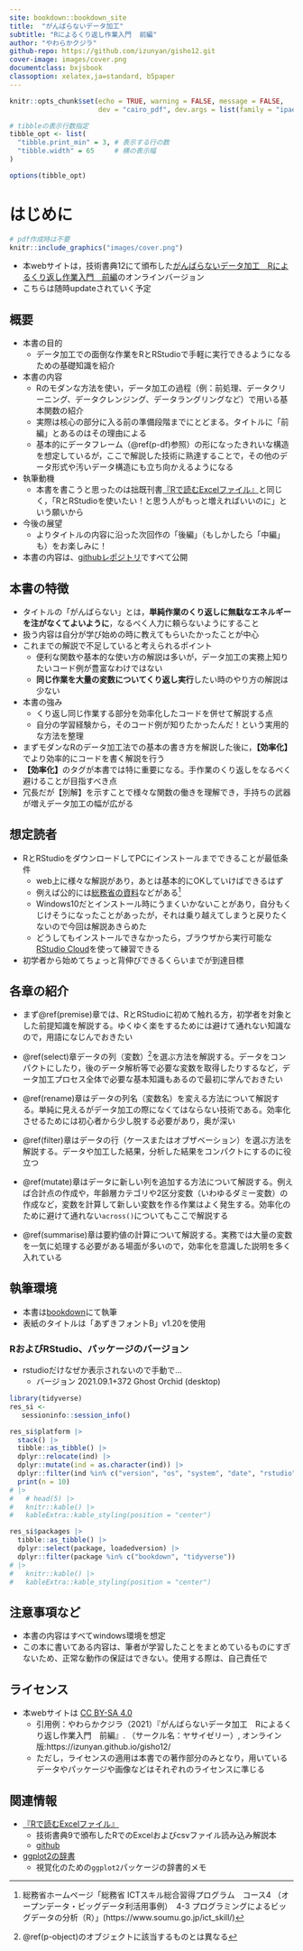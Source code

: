 ```yaml
---
site: bookdown::bookdown_site
title:  "がんばらないデータ加工"
subtitle: "Rによるくり返し作業入門  前編"
author: "やわらかクジラ"
github-repo: https://github.com/izunyan/gisho12.git
cover-image: images/cover.png
documentclass: bxjsbook
classoption: xelatex,ja=standard, b5paper
---
```


```r
knitr::opts_chunk$set(echo = TRUE, warning = FALSE, message = FALSE,
                      dev = "cairo_pdf", dev.args = list(family = "ipaexg")) # pdfでggplot2の日本語出力に必要な設定→html不可？

# tibbleの表示行数指定
tibble_opt <- list(
  "tibble.print_min" = 3, # 表示する行の数
  "tibble.width" = 65     # 横の表示幅
)

options(tibble_opt)

```

# はじめに {-#hajimeni}

```r
# pdf作成時は不要
knitr::include_graphics("images/cover.png")
```

* 本webサイトは，技術書典12にて頒布した[がんばらないデータ加工　Rによるくり返し作業入門　前編](https://techbookfest.org/product/5161487259664384?productVariantID=5672571053801472)のオンラインバージョン
* こちらは随時updateされていく予定

## 概要 {-}
* 本書の目的
  + データ加工での面倒な作業をRとRStudioで手軽に実行できるようになるための基礎知識を紹介

* 本書の内容
  + Rのモダンな方法を使い，データ加工の過程（例：前処理、データクリーニング、データクレンジング、データラングリングなど）で用いる基本関数の紹介
  + 実際は核心の部分に入る前の準備段階までにとどまる。タイトルに「前編」とあるのはその理由による
  + 基本的にデータフレーム（\@ref(p-df)参照）の形になったきれいな構造を想定しているが，ここで解説した技術に熟達することで，その他のデータ形式や汚いデータ構造にも立ち向かえるようになる

* 執筆動機
  + 本書を書こうと思ったのは拙既刊書[『Rで読むExcelファイル』](https://techbookfest.org/product/4794168259903488?productVariantID=5913872206659584)と同じく，「RとRStudioを使いたい！と思う人がもっと増えればいいのに」という願いから

* 今後の展望
  + よりタイトルの内容に沿った次回作の「後編」（もしかしたら「中編」も）をお楽しみに！

* 本書の内容は、[githubレポジトリ](https://github.com/izunyan/gisho12)ですべて公開


## 本書の特徴 {-}

* タイトルの「がんばらない」とは，**単純作業のくり返しに無駄なエネルギーを注がなくてよいように**，なるべく人力に頼らないようにすること
* 扱う内容は自分が学び始めの時に教えてもらいたかったことが中心
* これまでの解説で不足していると考えられるポイント
  + 便利な関数や基本的な使い方の解説は多いが，データ加工の実務上知りたいコード例が豊富なわけではない
  + **同じ作業を大量の変数についてくり返し実行**したい時のやり方の解説は少ない
* 本書の強み
  + くり返し同じ作業する部分を効率化したコードを併せて解説する点
  + 自分の学習経験から，そのコード例が知りたかったんだ！という実用的な方法を整理
* まずモダンなRのデータ加工法での基本の書き方を解説した後に，**【効率化】**でより効率的にコードを書く解説を行う
* **【効率化】**のタグが本書では特に重要になる。手作業のくり返しをなるべく避けることが目指すべき点
* 冗長だが【別解】を示すことで様々な関数の働きを理解でき，手持ちの武器が増えデータ加工の幅が広がる

## 想定読者 {-}

* RとRStudioをダウンロードしてPCにインストールまでできることが最低条件
  + web上に様々な解説があり，あとは基本的にOKしていけばできるはず
  + 例えば公的には[総務省の資料](https://www.soumu.go.jp/ict_skill/)などがある^[総務省ホームページ「総務省 ICTスキル総合習得プログラム　コース4
（オープンデータ・ビッグデータ利活用事例）　4-3 プログラミングによるビッグデータの分析（R）」(https://www.soumu.go.jp/ict_skill/)]
  + Windows10だとインストール時にうまくいかないことがあり，自分もくじけそうになったことがあったが，それは乗り越えてしまうと戻りたくないので今回は解説あきらめた
  + どうしてもインストールできなかったら，ブラウザから実行可能な[RStudio Cloud](https://rstudio.cloud/)を使って練習できる
* 初学者から始めてちょっと背伸びできるくらいまでが到達目標


## 各章の紹介 {-}

* まず\@ref(premise)章では、RとRStudioに初めて触れる方，初学者を対象とした前提知識を解説する。ゆくゆく楽をするためには避けて通れない知識なので，用語になじんでおきたい

* \@ref(select)章データの列（変数）^[\@ref(p-object)のオブジェクトに該当するものとは異なる]を選ぶ方法を解説する。データをコンパクトにしたり，後のデータ解析等で必要な変数を取得したりするなど，データ加工プロセス全体で必要な基本知識もあるので最初に学んでおきたい

* \@ref(rename)章はデータの列名（変数名）を変える方法について解説する。単純に見えるがデータ加工の際になくてはならない技術である。効率化させるためには初心者から少し脱する必要があり，奥が深い

* \@ref(filter)章はデータの行（ケースまたはオブザベーション）を選ぶ方法を解説する。データや加工した結果，分析した結果をコンパクトにするのに役立つ

* \@ref(mutate)章はデータに新しい列を追加する方法について解説する。例えば合計点の作成や，年齢層カテゴリや2区分変数（いわゆるダミー変数）の作成など，変数を計算して新しい変数を作る作業はよく発生する。効率化のために避けて通れない`across()`についてもここで解説する

* \@ref(summarise)章は要約値の計算について解説する。実務では大量の変数を一気に処理する必要がある場面が多いので，効率化を意識した説明を多く入れている


## 執筆環境 {-}

* 本書は[bookdown](https://bookdown.org/)にて執筆
* 表紙のタイトルは「あずきフォントB」v1.20を使用

### RおよびRStudio、パッケージのバージョン {-}

* rstudioだけなぜか表示されないので手動で…
  + バージョン 2021.09.1+372 Ghost Orchid (desktop)

```r
library(tidyverse)
res_si <- 
   sessioninfo::session_info()

res_si$platform |>
  stack() |>
  tibble::as_tibble() |>
  dplyr::relocate(ind) |>
  dplyr::mutate(ind = as.character(ind)) |>
  dplyr::filter(ind %in% c("version", "os", "system", "date", "rstudio")) |>
  print(n = 10)
# |> 
#   # head(5) |>
#   knitr::kable() |> 
#   kableExtra::kable_styling(position = "center")

res_si$packages |> 
  tibble::as_tibble() |> 
  dplyr::select(package, loadedversion) |> 
  dplyr::filter(package %in% c("bookdown", "tidyverse"))
# |>
#   knitr::kable() |> 
#   kableExtra::kable_styling(position = "center")
```


## 注意事項など {-}
* 本書の内容はすべてwindows環境を想定
* この本に書いてある内容は、筆者が学習したことをまとめているものにすぎないため、正常な動作の保証はできない。使用する際は、自己責任で 

## ライセンス {-}

* 本webサイトは [CC BY-SA 4.0](https://creativecommons.org/licenses/by-sa/4.0/)
  + 引用例：やわらかクジラ（2021）『がんばらないデータ加工　Rによるくり返し作業入門　前編』. （サークル名：ヤサイゼリー）, オンライン版:https://izunyan.github.io/gisho12/
  + ただし，ライセンスの適用は本書での著作部分のみとなり，用いているデータやパッケージや画像などはそれぞれのライセンスに準じる


## 関連情報 {-#association}

* [『Rで読むExcelファイル』](https://techbookfest.org/product/4794168259903488?productVariantID=5913872206659584)
  + 技術書典9で頒布したRでのExcelおよびcsvファイル読み込み解説本
  + [github](https://izunyan.github.io/excel_r/)

* [ggplot2の辞書](https://izunyan.github.io/practice_ggplot2/)
  + 視覚化のための`ggplot2`パッケージの辞書的メモ    

    
       
       

<!-- ![](images/tweet.png)       -->